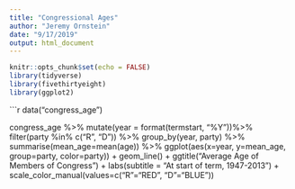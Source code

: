 ```yaml
---
title: "Congressional Ages"
author: "Jeremy Ornstein"
date: "9/17/2019"
output: html_document
---
```


```r
knitr::opts_chunk$set(echo = FALSE)
library(tidyverse)
library(fivethirtyeight)
library(ggplot2)
```


```r
data("congress_age")

congress_age %>% 
  mutate(year = format(termstart, "%Y"))%>%
  filter(party %in% c("R", "D")) %>% 
  group_by(year, party) %>%
  summarise(mean_age=mean(age)) %>%
ggplot(aes(x=year, y=mean_age, group=party, color=party)) + 
  geom_line() + 
  ggtitle("Average Age of Members of Congress") + 
  labs(subtitle = "At start of term, 1947-2013") +
  scale_color_manual(values=c("R"="RED", "D"="BLUE"))
